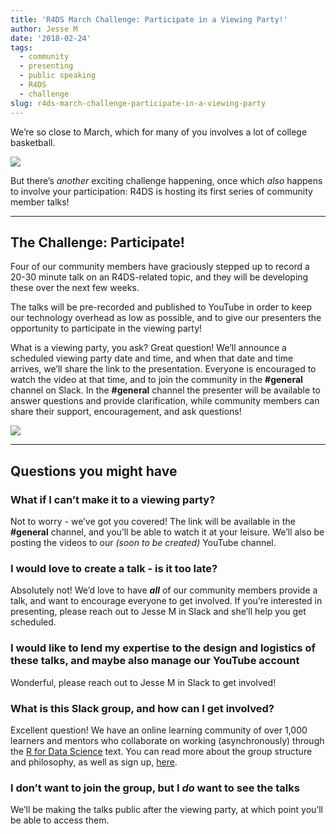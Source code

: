 ```yaml
---
title: 'R4DS March Challenge: Participate in a Viewing Party!'
author: Jesse M
date: '2018-02-24'
tags:
  - community
  - presenting
  - public speaking
  - R4DS
  - challenge
slug: r4ds-march-challenge-participate-in-a-viewing-party
---
```


We're so close to March, which for many of you involves a lot of college basketball. 

![](https://i.imgur.com/BLzfRDk.png)

But there's _another_ exciting challenge happening, once which _also_ happens to involve your participation: R4DS is hosting its first series of community member talks! 

*** 

## The Challenge: Participate!
Four of our community members have graciously stepped up to record a 20-30 minute talk on an R4DS-related topic, and they will be developing these over the next few weeks.  

The talks will be pre-recorded and published to YouTube in order to keep our technology overhead as low as possible, and to give our presenters the opportunity to participate in the viewing party!  

What is a viewing party, you ask? Great question! We'll announce a scheduled viewing party date and time, and when that date and time arrives, we'll share the link to the presentation. Everyone is encouraged to watch the video at that time, and to join the community in the __#general__ channel on Slack. In the __#general__ channel the presenter will be available to answer questions and provide clarification, while community members can share their support, encouragement, and ask questions!  

![](https://i.imgur.com/0lZRk7D.jpg)

*** 

## Questions you might have

### What if I can't make it to a viewing party?
Not to worry - we've got you covered! The link will be available in the __#general__ channel, and you'll be able to watch it at your leisure. We'll also be posting the videos to our _(soon to be created)_ YouTube channel.  

### I would love to create a talk - is it too late?
Absolutely not! We'd love to have __*all*__ of our community members provide a talk, and want to encourage everyone to get involved. If you're interested in presenting, please reach out to Jesse M in Slack and she'll help you get scheduled.  

### I would like to lend my expertise to the design and logistics of these talks, and maybe also manage our YouTube account
Wonderful, please reach out to Jesse M in Slack to get involved!

### What is this Slack group, and how can I get involved?
Excellent question! We have an online learning community of over 1,000 learners and mentors who collaborate on working (asynchronously) through the [R for Data Science](http://r4ds.had.co.nz/) text. You can read more about the group structure and philosophy, as well as sign up, [here](https://www.jessemaegan.com/post/r4ds-the-next-iteration/).

### I don't want to join the group, but I _do_ want to see the talks
We'll be making the talks public after the viewing party, at which point you'll be able to access them.